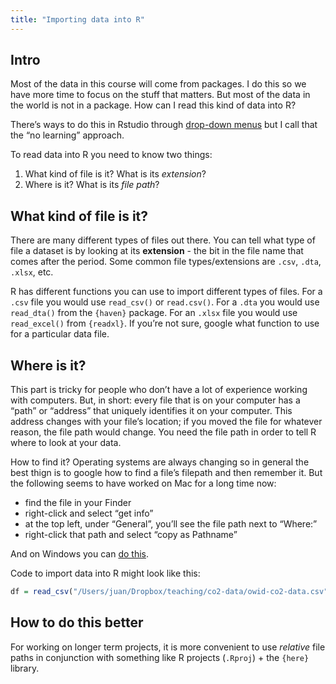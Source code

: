 ```yaml
---
title: "Importing data into R"
---
```



## Intro

Most of the data in this course will come from packages. I do this so we have more time to focus on the stuff that matters. But most of the data in the world is not in a package. How can I read this kind of data into R?


There's ways to do this in Rstudio through [drop-down menus](https://support.rstudio.com/hc/en-us/articles/218611977-Importing-Data-with-the-RStudio-IDE) but I call that the "no learning" approach. 


To read data into R you need to know two things:


1) What kind of file is it? What is its *extension*?
2) Where is it? What is its *file path*?



## What kind of file is it?


There are many different types of files out there. You can tell what type of file a dataset is by looking at its **extension** - the bit in the file name that comes after the period. Some common file types/extensions are `.csv`, `.dta`, `.xlsx`, etc.


R has different functions you can use to import different types of files. For a `.csv` file you would use `read_csv()` or `read.csv()`. For a `.dta` you would use `read_dta()` from the `{haven}` package. For an `.xlsx` file you would use `read_excel()` from `{readxl}`. If you're not sure, google what function to use for a particular data file. 


## Where is it?


This part is tricky for people who don't have a lot of experience working with computers. But, in short: every file that is on your computer has a "path" or "address" that uniquely identifies it on your computer. This address changes with your file's location; if you moved the file for whatever reason, the file path would change. You need the file path in order to tell R where to look at your data. 


How to find it? Operating systems are always changing so in general the best thign is to google how to find a file's filepath and then remember it. But the following seems to have worked on Mac for a long time now:

- find the file in your Finder
- right-click and select "get info"
- at the top left, under "General", you'll see the file path next to "Where:"
- right-click that path and select "copy as Pathname"


And on Windows you can [do this](https://www.howtogeek.com/670447/how-to-copy-the-full-path-of-a-file-on-windows-10/). 


Code to import data into R might look like this: 


```r
df = read_csv("/Users/juan/Dropbox/teaching/co2-data/owid-co2-data.csv")
```


## How to do this better


For working on longer term projects, it is more convenient to use *relative* file paths in conjunction with something like R projects (`.Rproj`) + the `{here}` library. 



